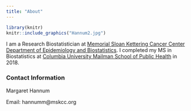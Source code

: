 ```yaml
---
title: "About"
---
```





```r
library(knitr)
knitr::include_graphics("Hannum2.jpg")
```

I am a Research Biostatistician at [Memorial Sloan Kettering Cancer Center Department of Epidemiology and Biostatistics](https://www.mskcc.org/departments/epidemiology-biostatistics). I completed my MS in Biostatistics at [Columbia University Mailman School of Public Health](https://www.mailman.columbia.edu/) in 2018. 


### Contact Information
Margaret Hannum

Email: hannumm@mskcc.org